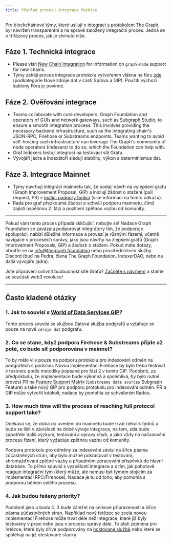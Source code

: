 ```yaml
---
title: Přehled procesu integrace řetězce
---
```


Pro blockchainové týmy, které usilují o [integraci s protokolem The Graph](https://forum.thegraph.com/t/gip-0057-chain-integration-process/4468), byl navržen transparentní a na správě založený integrační proces. Jedná se o třífázový proces, jak je shrnuto níže.

## Fáze 1. Technická integrace

- Please visit [New Chain Integration](/new-chain-integration) for information on `graph-node` support for new chains.
- Týmy zahájí proces integrace protokolu vytvořením vlákna na fóru [zde](https://forum.thegraph.com/c/governance-gips/new-chain-support/71) (podkategorie Nové zdroje dat v části Správa a GIP). Použití výchozí šablony Fóra je povinné.

## Fáze 2. Ověřování integrace

- Teams collaborate with core developers, Graph Foundation and operators of GUIs and network gateways, such as [Subgraph Studio](https://thegraph.com/studio/), to ensure a smooth integration process. This involves providing the necessary backend infrastructure, such as the integrating chain's JSON-RPC, Firehose or Substreams endpoints. Teams wanting to avoid self-hosting such infrastructure can leverage The Graph's community of node operators (Indexers) to do so, which the Foundation can help with.
- Graf Indexers testují integraci na testovací síti Grafu.
- Vývojáři jádra a indexátoři sledují stabilitu, výkon a determinismus dat.

## Fáze 3. Integrace Mainnet

- Týmy navrhují integraci mainnetu tak, že podají návrh na vylepšení grafu (Graph Improvement Proposal, GIP) a iniciují žádost o stažení (pull request, PR) v [matici podpory funkcí](https://github.com/graphprotocol/indexer/blob/main/docs/feature-support-matrix.md) (více informací na tomto odkazu).
- Rada pro graf přezkoumá žádost a schválí podporu mainnetu, čímž zajistí úspěšnou 2. fázi a pozitivní zpětnou vazbu od komunity.

---

Pokud vám tento proces připadá skličující, nebojte se! Nadace Graph Foundation se zavázala podporovat integrátory tím, že podporuje spolupráci, nabízí důležité informace a provází je různými fázemi, včetně navigace v procesech správy, jako jsou návrhy na zlepšení grafů (Graph Improvement Proposals, GIP) a žádosti o stažení. Pokud máte dotazy, obraťte se na [info@thegraph.foundation](mailto:info@thegraph.foundation) nebo prostřednictvím služby Discord (buď na Pedra, člena The Graph Foundation, IndexerDAO, nebo na další vývojáře jádra).

Jste připraveni ovlivnit budoucnost sítě Grafu? [Začněte s návrhem](https://github.com/graphprotocol/graph-improvement-proposals/blob/main/gips/0057-chain-integration-process.md) a staňte se součástí web3 revoluce!

---

## Často kladené otázky

### 1. Jak to souvisí s [World of Data Services GIP](https://forum.thegraph.com/t/gip-0042-a-world-of-data-services/3761)?

Tento proces souvisí se službou Datová služba podgrafů a vztahuje se pouze na nové `zdroje dat` podgrafu.

### 2. Co se stane, když podpora Firehose & Substreams přijde až poté, co bude síť podporována v mainnet?

To by mělo vliv pouze na podporu protokolu pro indexování odměn na podgrafech s podsílou. Novou implementaci Firehose by bylo třeba testovat v testnetu podle metodiky popsané pro fázi 2 v tomto GIP. Podobně, za předpokladu, že implementace bude výkonná a spolehlivá, by bylo nutné provést PR na [Feature Support Matrix](https://github.com/graphprotocol/indexer/blob/main/docs/feature-support-matrix.md) (`Substreams data sources` Subgraph Feature) a také nový GIP pro podporu protokolu pro indexování odměn. PR a GIP může vytvořit kdokoli; nadace by pomohla se schválením Radou.

### 3. How much time will the process of reaching full protocol support take?

Očekává se, že doba do uvedení do mainnetu bude trvat několik týdnů a bude se lišit v závislosti na době vývoje integrace, na tom, zda bude zapotřebí další výzkum, testování a opravy chyb, a jako vždy na načasování procesu řízení, který vyžaduje zpětnou vazbu od komunity.

Podpora protokolu pro odměny za indexování závisí na šířce pásma zúčastněných stran, aby bylo možné pokračovat v testování, shromažďování zpětné vazby a případném zpracování příspěvků do hlavní databáze. To přímo souvisí s vyspělostí integrace a s tím, jak pohotově reaguje integrační tým (který může, ale nemusí být týmem stojícím za implementací RPC/Firehose). Nadace je tu od toho, aby pomohla s podporou během celého procesu.

### 4. Jak budou řešeny priority?

Podobně jako u bodu č. 3 bude záležet na celkové připravenosti a šířce pásma zúčastněných stran. Například nový řetězec se zcela novou implementací Firehose může trvat déle než integrace, které již byly testovány v praxi nebo jsou v procesu správy dále. To platí zejména pro řetězce, které byly dříve podporovány na [hostované službě](https://thegraph.com/hosted-service) nebo které se spoléhají na již otestované stacky.
